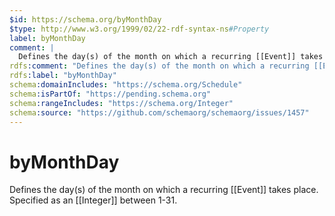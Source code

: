 ```yaml
---
$id: https://schema.org/byMonthDay
$type: http://www.w3.org/1999/02/22-rdf-syntax-ns#Property
label: byMonthDay
comment: |
  Defines the day(s) of the month on which a recurring [[Event]] takes place. Specified as an [[Integer]] between 1-31.
rdfs:comment: "Defines the day(s) of the month on which a recurring [[Event]] takes place. Specified as an [[Integer]] between 1-31."
rdfs:label: "byMonthDay"
schema:domainIncludes: "https://schema.org/Schedule"
schema:isPartOf: "https://pending.schema.org"
schema:rangeIncludes: "https://schema.org/Integer"
schema:source: "https://github.com/schemaorg/schemaorg/issues/1457"
---
```


# byMonthDay

Defines the day(s) of the month on which a recurring [[Event]] takes place. Specified as an [[Integer]] between 1-31.

